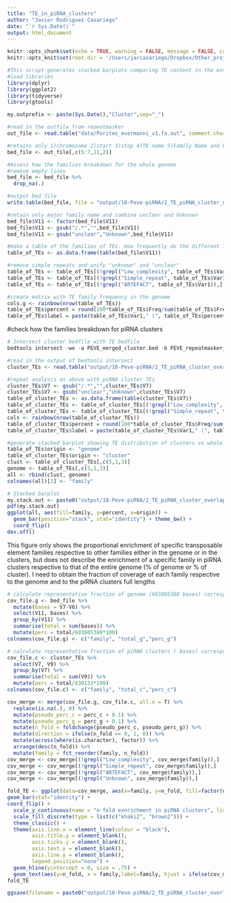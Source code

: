 ```yaml
---
title: "TE_in_piRNA_clusters"
author: "Javier Rodriguez Casariego"
date: "`r Sys.Date()`"
output: html_document
---
```


```r
knitr::opts_chunk$set(echo = TRUE, warning = FALSE, message = FALSE, cache = TRUE)
knitr::opts_knit$set(root.dir = '/Users/jarcasariego/Dropbox/Other_projects/E5_work/deep-dive/E-Peve/')
```


```r
#This script generates stacked barplots comparing TE content in the entire genome to that of piRNA clusters
#load libraries
library(dplyr)   
library(ggplot2)
library(tidyverse)
library(gtools)

my.outprefix <- paste(Sys.Date(),"Cluster",sep="_")

#read in the outfile from repeatmasker
out_file <- read.table("data/Porites_evermanni_v1.fa.out", comment.char = "", header = F, fill = T, skip = 2)

#retains only 1)chromosome 2)start 3)stop 4)TE name 5)Family Name and 6)percent divergence
bed_file <- out_file[,c(5:7,11,2)]

#Assess how the families breakdown for the whole genome
#remove empty lines 
bed_file <- bed_file %>%
  drop_na(.)

#output bed file
write.table(bed_file, file = "output/18-Peve-piRNA/2_TE_piRNA_cluster_overlap/PEVE_repeatmasker_bedfile.bed", sep = "\t", col.names = F, row.names = F, quote = F)

#retain only major family name and combine unclear and Unknown
bed_file$V11 <- factor(bed_file$V11)
bed_file$V11 <- gsub("/.*","",bed_file$V11)
bed_file$V11 <- gsub("unclear","Unknown",bed_file$V11)

#make a table of the families of TEs. How frequently do the different TE families appear in the genome?
table_of_TEs <- as.data.frame(table(bed_file$V11))

#remove simple repeats and unify "unknown" and "unclear"
table_of_TEs <- table_of_TEs[(!grepl("Low_complexity", table_of_TEs$Var1)),]
table_of_TEs <- table_of_TEs[(!grepl("Simple_repeat", table_of_TEs$Var1)),]
table_of_TEs <- table_of_TEs[(!grepl("ARTEFACT", table_of_TEs$Var1)),]

#create matrix with TE family frequency in the genome
cols.g <- rainbow(nrow(table_of_TEs))
table_of_TEs$percent = round(100*table_of_TEs$Freq/sum(table_of_TEs$Freq), digits = 1)
table_of_TEs$label = paste(table_of_TEs$Var1," (", table_of_TEs$percent,"%)", sep = "")
```

#check how the families breakdown for piRNA clusters
```r
# Intersect cluster bedfile with TE bedfile
bedtools intersect -wo -a PEVE_merged_cluster.bed -b PEVE_repeatmasker_bedfile.bed > PEVE_piRNA_cluster_TEs_intersect.txt

```

```r
#read in the output of bedtools intersect
cluster_TEs <- read.table("output/18-Peve-piRNA/2_TE_piRNA_cluster_overlap/PEVE_piRNA_cluster_TEs_intersect.txt")

#repeat analysis as above with piRNA cluster TEs
cluster_TEs$V7 <- gsub("/.*","",cluster_TEs$V7)
cluster_TEs$V7 <- gsub("unclear","Unknown",cluster_TEs$V7)
table_of_cluster_TEs <- as.data.frame(table(cluster_TEs$V7))
table_of_cluster_TEs <- table_of_cluster_TEs[(!grepl("Low_complexity", table_of_cluster_TEs$Var1)),]
table_of_cluster_TEs <- table_of_cluster_TEs[(!grepl("Simple_repeat", table_of_cluster_TEs$Var1)),]
cols <- rainbow(nrow(table_of_cluster_TEs))
table_of_cluster_TEs$percent = round(100*table_of_cluster_TEs$Freq/sum(table_of_cluster_TEs$Freq), digits = 1)
table_of_cluster_TEs$label = paste(table_of_cluster_TEs$Var1," (", table_of_cluster_TEs$percent,"%)", sep = "")

#generate stacked barplot showing TE distribution of clusters vs whole genome
table_of_TEs$origin <- "genome"
table_of_cluster_TEs$origin <- "cluster"
clust <- table_of_cluster_TEs[,c(5,1,3)]
genome <- table_of_TEs[,c(5,1,3)]
all <- rbind(clust, genome)
colnames(all)[2] <- "family"

# Stacked barplot
my.stack.out <- paste0("output/18-Peve-piRNA/2_TE_piRNA_cluster_overlap/", my.outprefix,"cluster_stack_plot.pdf")
pdf(my.stack.out)
ggplot(all, aes(fill=family, y=percent, x=origin)) + 
  geom_bar(position="stack", stat="identity") + theme_bw() +
  coord_flip() 
dev.off()

```
This figure only shows the proportional enrichment of specific transposable element families respective to other families either in the genome or in the clusters, but does not describe the enrichment of a specific family in piRNA clusters respective to that of the entire genome (% of genome or % of cluster). I need to obtain the fraction of coverage of each family respective to the genome and to the piRNA clusters full lengths


```r
# calculate representative fraction of genome (603805388 bases) corresponding to TE families
cov_file.g <- bed_file %>%
  mutate(bases = V7-V6) %>%
  select(V11, bases) %>%
  group_by(V11) %>%
  summarise(total = sum(bases)) %>%
  mutate(perc = total/603805388*100)
colnames(cov_file.g) <- c("family", "total_g","perc_g")

# calculate representative fraction of piRNA clusters ( bases) corresponding to TE families
cov_file.c <- cluster_TEs %>%
  select(V7, V9) %>%
  group_by(V7) %>%
  summarise(total = sum(V9)) %>%
  mutate(perc = total/830133*100)  
colnames(cov_file.c) <- c("family", "total_c","perc_c")

cov_merge <- merge(cov_file.g, cov_file.c, all.x = T) %>%
  replace(is.na(.), 0) %>%
  mutate(pseudo_perc_c = perc_c + 0.1) %>%
  mutate(pseudo_perc_g = perc_g + 0.1) %>%
  mutate(n_fold = foldchange(pseudo_perc_c, pseudo_perc_g)) %>%
  mutate(direction = ifelse(n_fold >= 0, 1, 0)) %>%
  mutate(across(where(is.character), factor)) %>%
  arrange(desc(n_fold)) %>%
  mutate(family = fct_reorder(family, n_fold))
cov_merge <- cov_merge[(!grepl("Low_complexity", cov_merge$family)),]
cov_merge <- cov_merge[(!grepl("Simple_repeat", cov_merge$family)),]
cov_merge <- cov_merge[(!grepl("ARTEFACT", cov_merge$family)),]
cov_merge <- cov_merge[(!grepl("Unknown", cov_merge$family)),]

fold_TE <- ggplot(data=cov_merge, aes(x=family, y=n_fold, fill=factor(direction))) +
geom_bar(stat="identity") + 
coord_flip() +
  scale_y_continuous(name = "n-fold exnrichment in piRNA clusters", limits = c(-2,5)) +
  scale_fill_discrete(type = list(c("khaki2", "brown2"))) +
  theme_classic() +
  theme(axis.line.x = element_line(colour = "black"),
        axis.title.y = element_blank(),
        axis.ticks.y = element_blank(),
        axis.text.y = element_blank(),
        axis.line.y = element_blank(),
        legend.position="none") +
  geom_hline(yintercept = 0, size = .75) +
  geom_text(aes(y=n_fold, x = family,label=family, hjust = ifelse(cov_merge$n_fold >= 0, -0.1, 1.1))) 
fold_TE

ggsave(filename = paste0("output/18-Peve-piRNA/2_TE_piRNA_cluster_overlap/", my.outprefix,"clusterTE_enrich_plot.png"), fold_TE, width = 6, height = 5)

```


